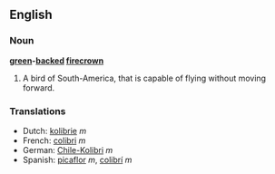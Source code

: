 ==English==

===Noun===
'''[[green]]-[[backed]] [[firecrown]]'''

# A bird of South-America, that is capable of flying without moving forward.

===Translations===
*Dutch: [[kolibrie]] ''m''
*French: [[colibri]] ''m''
*German: [[Chile-Kolibri]] ''m''
*Spanish: [[picaflor]] ''m'', [[colibrí]] ''m''